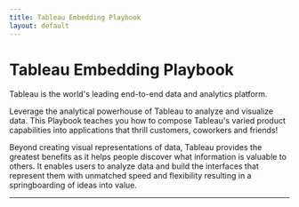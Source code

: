 ```yaml
---
title: Tableau Embedding Playbook
layout: default
---
```



# Tableau Embedding Playbook

Tableau is the world's leading end-to-end data and analytics platform.

Leverage the analytical powerhouse of Tableau to analyze and visualize data. 
This Playbook teaches you how to compose Tableau's varied product capabilities 
into applications that thrill customers, coworkers and friends!

Beyond creating visual representations of data, Tableau provides the greatest 
benefits as it helps people discover what information is valuable to others. 
It enables users to analyze data and build the interfaces that represent them 
with unmatched speed and flexibility resulting in a springboarding of ideas into value.

<hr className='md-6'/>

<br />



<Analytics
  vizUrl='https://public.tableau.com/views/Superstore_16963856246520/Overview'
  height='828'
  width='807'
  hideTabs='true'
  device='default'
/>
